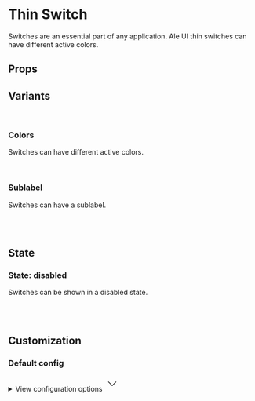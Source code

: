 
<Meta of={SwitchThinStories} />

# Thin Switch

Switches are an essential part of any application. Ale UI thin switches can have different active colors.

<Primary />

## Props

<Controls />

## Variants

<br />

### Colors

Switches can have different active colors.

<div className="flex gap-2 bg-slate-100 dark:bg-slate-900 p-6 rounded-sm">
  <Story of={SwitchThinStories.ColorPrimary} />
  <Story of={SwitchThinStories.ColorInfo} />
  <Story of={SwitchThinStories.ColorSuccess} />
  <Story of={SwitchThinStories.ColorWarning} />
  <Story of={SwitchThinStories.ColorDanger} />
  <Story of={SwitchThinStories.ColorDark} />
  <Story of={SwitchThinStories.ColorBlack} />
</div>

<br />

### Sublabel

Switches can have a sublabel.

<div className="flex gap-2 bg-slate-100 dark:bg-slate-900 p-6 rounded-sm">
  <Story of={SwitchThinStories.Sublabel} />
</div>

<br />
<br />

## State

### State: disabled

Switches can be shown in a disabled state.

<div className="flex gap-2 bg-slate-100 dark:bg-slate-900 p-6 rounded-sm">
  <Story of={SwitchThinStories.DisabledPrimary} />
  <Story of={SwitchThinStories.DisabledInfo} />
  <Story of={SwitchThinStories.DisabledSuccess} />
  <Story of={SwitchThinStories.DisabledWarning} />
  <Story of={SwitchThinStories.DisabledDanger} />
</div>

<br />
<br />

## Customization

### Default config

<div className="relative">
  <details className="relative bg-slate-50 border border-slate-200 rounded-lg p-4 [&>summary>svg]:open:-rotate-180">
    <summary className="list-none cursor-pointer">
      <span className="font-sans text-slate-500">View configuration options</span>
      <svg
        className="w-5 h-5 text-slate-500 absolute top-5 end-4 transition-transform duration-300"
        xmlns="http://www.w3.org/2000/svg"
        width="32"
        height="32"
        viewBox="0 0 24 24"
      >
        <path
          fill="none"
          stroke="currentColor"
          strokeLinecap="round"
          strokeLinejoin="round"
          strokeWidth="2"
          d="m6 9l6 6l6-6"
        />
      </svg>
    </summary>

    <div className="!mt-4">
      <pre >
        {JSON.stringify(defaultConfig, null, 2)}
      </pre>
    </div>

  </details>
</div>
